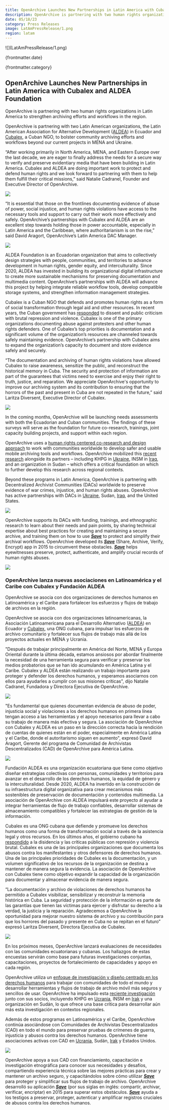 ```yaml
---
title: OpenArchive Launches New Partnerships in Latin America with Cubalex and ALDEA Foundation
description: OpenArchive is partnering with two human rights organizations in Latin America to strengthen archiving efforts and workflows in the region.
date: 05/18/23
category: Press Releases
image: LatAmPressRelease/1.png
region: latam
---
```



<ArticleHeaderSection>
![](LatAmPressRelease/1.png)

{frontmatter.date}

{frontmatter.category}

## OpenArchive Launches New Partnerships in Latin America with Cubalex and ALDEA Foundation

OpenArchive is partnering with two human rights organizations in Latin America to strengthen archiving efforts and workflows in the region.

</ArticleHeaderSection>
<ContentSection>

OpenArchive is partnering with two Latin American organizations, the Latin American Association for Alternative Development ([ALDEA](http://www.fundacionaldea.org/)) in Ecuador and [Cubalex](https://cubalex.org/), a Cuban NGO, to bolster community archiving efforts and workflows beyond our current projects in MENA and Ukraine.

“After working primarily in North America, MENA, and Eastern Europe over the last decade, we are eager to finally address the needs for a secure way to verify and preserve evidentiary media that have been building in Latin America. Cubalex and ALDEA are doing important work to protect and defend human rights and we look forward to partnering with them to help them fulfill their critical missions,” said Natalie Cadranel, Founder and Executive Director of OpenArchive.

![](LatAmPressRelease/2.png)

“It is essential that those on the frontlines documenting evidence of abuse of power, social injustice, and human rights violations have access to the necessary tools and support to carry out their work more effectively and safely. OpenArchive’s partnerships with Cubalex and ALDEA are an excellent step towards holding those in power accountable, especially in Latin America and the Caribbean, where authoritarianism is on the rise,” said David Aragort, OpenArchive’s Latin America DAC Manager.

![](LatAmPressRelease/3.png)

ALDEA Foundation is an Ecuadorian organization that aims to collectively design strategies with people, communities, and territories to advance development in human rights, gender equity, and interculturality. Since 2020, ALDEA has invested in building its organizational digital infrastructure to create more sustainable mechanisms for preserving documentation and multimedia content. OpenArchive’s partnerships with ALDEA will advance this project by helping integrate reliable workflow tools, develop compatible storage systems, and strengthen information management strategies.

Cubalex is a Cuban NGO that defends and promotes human rights as a form of social transformation through legal aid and other resources. In recent years, the Cuban government has [responded](https://www.hrw.org/world-report/2022/country-chapters/cuba) to dissent and public criticism with brutal repression and violence. Cubalex is one of the primary organizations documenting abuse against protesters and other human rights defenders. One of Cubalex’s top priorities is documentation and a significant volume of the organization’s resources are channeled towards safely maintaining evidence. OpenArchive’s partnership with Cubalex aims to expand the organization’s capacity to document and store evidence safely and securely.

“The documentation and archiving of human rights violations have allowed Cubalex to raise awareness, sensitize the public, and reconstruct the historical memory in Cuba. The security and protection of information are part of the guarantees that victims need to exercise and enjoy their right to truth, justice, and reparation. We appreciate OpenArchive's opportunity to improve our archiving system and its contribution to ensuring that the horrors of the past and present in Cuba are not repeated in the future,” said Laritza Diversent, Executive Director of Cubalex.

![](LatAmPressRelease/4.png)

In the coming months, OpenArchive will be launching needs assessments with both the Ecuadorian and Cuban communities. The findings of these surveys will serve as the foundation for future co-research, trainings, joint capacity building projects, and support within each region.

OpenArchive uses a [human rights centered co-research and design approach](https://www.humanrightscentered.design/) to work with communities worldwide to develop safer and usable mobile archiving tools and workflows. OpenArchive mobilized this [recent research](https://open-archive.org/news/memo-from-kharkiv) alongside its partners – including KHPG in [Ukraine](https://open-archive.org/news/memo-from-kharkiv), INSM in [Iraq](https://open-archive.org/news/memo-from-baghdad), and an organization in Sudan – which offers a critical foundation on which to further develop this research across regional contexts.

Beyond these programs in Latin America, OpenArchive is partnering with Decentralized Archivist Communities (DACs) worldwide to preserve evidence of war crimes, injustice, and human rights abuses. OpenArchive has active partnerships with DACs in [Ukraine](https://open-archive.org/news/KHPG-partnership), Sudan, [Iraq](https://open-archive.org/news/IraqiNetwork-partnership), and the United States.

![](LatAmPressRelease/5.png)

OpenArchive supports its DACs with funding, trainings, and ethnographic research to learn about their needs and pain points, by sharing technical expertise about best practices for creating and maintaining a secure archive, and training them on how to use [**_Save_**](https://open-archive.org/save) to protect and simplify their archival workflows. OpenArchive developed its [**_Save_**](https://open-archive.org/save) (Share, Archive, Verify, Encrypt) app in 2015 to circumvent these obstacles. [**_Save_**](https://open-archive.org/save) helps eyewitnesses preserve, protect, authenticate, and amplify crucial records of human rights abuses.

![](LatAmPressRelease/1.png)

### OpenArchive lanza nuevas asociaciones en Latinoamérica y el Caribe con Cubalex y Fundación ALDEA

OpenArchive se asocia con dos organizaciones de derechos humanos en Latinoamérica y el Caribe para fortalecer los esfuerzos y flujos de trabajo de archivos en la región.

OpenArchive se asocia con dos organizaciones latinoamericanas, la Asociación Latinoamericana para el Desarrollo Alternativo ([ALDEA](http://www.fundacionaldea.org/)) en Ecuador y [Cubalex](https://cubalex.org/), una ONG cubana, para impulsar los esfuerzos de archivo comunitario y fortalecer sus flujos de trabajo más allá de los proyectos actuales en MENA y Ucrania.

"Después de trabajar principalmente en América del Norte, MENA y Europa Oriental durante la última década, estamos ansiosos por abordar finalmente la necesidad de una herramienta segura para verificar y preservar los medios probatorios que se han ido acumulando en América Latina y el Caribe. Cubalex y ALDEA están realizando un trabajo importante para proteger y defender los derechos humanos, y esperamos asociarnos con ellos para ayudarles a cumplir con sus misiones críticas", dijo Natalie Cadranel, Fundadora y Directora Ejecutiva de OpenArchive.

![](LatAmPressRelease/2.png)

"Es fundamental que quienes documentan evidencia de abuso de poder, injusticia social y violaciones a los derechos humanos en primera línea tengan acceso a las herramientas y el apoyo necesarios para llevar a cabo su trabajo de manera más efectiva y segura. La asociación de OpenArchive con Cubalex y ALDEA es un paso en la dirección correcta hacia la rendición de cuentas de quienes están en el poder, especialmente en América Latina y el Caribe, donde el autoritarismo siguen en aumento", expresó David Aragort, Gerente del programa de Comunidad de Archivistas Descentralizados (CAD) de OpenArchive para América Latina.

![](LatAmPressRelease/3.png)

Fundación ALDEA es una organización ecuatoriana que tiene como objetivo diseñar estrategias colectivas con personas, comunidades y territorios para avanzar en el desarrollo de los derechos humanos, la equidad de género y la interculturalidad. Desde 2020, ALDEA ha invertido en la construcción de su infraestructura digital organizativa para crear mecanismos más sostenibles de preservación de documentación y contenidos multimedia. La asociación de OpenArchive con ALDEA impulsará este proyecto al ayudar a integrar herramientas de flujo de trabajo confiables, desarrollar sistemas de almacenamiento compatibles y fortalecer las estrategias de gestión de la información.

Cubalex es una ONG cubana que defiende y promueve los derechos humanos como una forma de transformación social a través de la asistencia legal y otros recursos. En los últimos años, el gobierno cubano ha [respondido](https://www.hrw.org/es/world-report/2022/country-chapters/cuba) a la disidencia y las críticas públicas con represión y violencia brutal. Cubalex es una de las principales organizaciones que documenta los abusos contra los manifestantes y otros defensores de derechos humanos. Una de las principales prioridades de Cubalex es la documentación, y un volumen significativo de los recursos de la organización se destina a mantener de manera segura la evidencia. La asociación de OpenArchive con Cubalex tiene como objetivo expandir la capacidad de la organización para documentar y almacenar evidencia de manera segura.

“La documentación y archivo de violaciones de derechos humanos ha permitido a Cubalex visibilizar, sensibilizar y reconstruir la memoria histórica en Cuba. La seguridad y protección de la información es parte de las garantías que tienen las víctimas para ejercer y disfrutar su derecho a la verdad, la justicia y la reparación. Agradecemos a OpenArchive la oportunidad para mejorar nuestro sistema de archivo y su contribución para que los horrores del pasado y presente en Cuba no se repitan en el futuro” expresó Laritza Diversent, Directora Ejecutiva de Cubalex.

![](LatAmPressRelease/4.png)

En los próximos meses, OpenArchive lanzará evaluaciones de necesidades con las comunidades ecuatorianas y cubanas. Los hallazgos de estas encuestas servirán como base para futuras investigaciones conjuntas, capacitaciones, proyectos de fortalecimiento de capacidades y apoyo en cada región.

OpenArchive utiliza un [enfoque de investigación y diseño centrado en los derechos humanos](https://www.humanrightscentered.design/) para trabajar con comunidades de todo el mundo y desarrollar herramientas y flujos de trabajo de archivo móvil más seguros y sencillos de usar. OpenArchive ha impulsado esta [reciente investigación](https://open-archive.org/news/memo-from-kharkiv) junto con sus socios, incluyendo KHPG en [Ucrania](https://open-archive.org/news/memo-from-kharkiv), INSM en [Irak](https://open-archive.org/news/memo-from-baghdad) y una organización en Sudán, lo que ofrece una base crítica para desarrollar aún más esta investigación en contextos regionales.

Además de estos programas en Latinoamérica y el Caribe, OpenArchive continúa asociándose con Comunidades de Archivistas Descentralizados (CAD) en todo el mundo para preservar pruebas de crímenes de guerra, injusticia y abusos contra los derechos humanos. OpenArchive tiene asociaciones activas con CAD en [Ucrania](https://open-archive.org/news/KHPG-partnership), Sudán, [Irak](https://open-archive.org/news/IraqiNetwork-partnership) y Estados Unidos.

![](LatAmPressRelease/5.png)

OpenArchive apoya a sus CAD con financiamiento, capacitación e investigación etnográfica para conocer sus necesidades y desafíos, compartiendo experiencia técnica sobre las mejores prácticas para crear y mantener un archivo seguro, y capacitándolos sobre cómo utilizar [**_Save_**](https://open-archive.org/save) para proteger y simplificar sus flujos de trabajo de archivo. OpenArchive desarrolló su aplicación [**_Save_**](https://open-archive.org/save) (por sus siglas en inglés: compartir, archivar, verificar, encriptar) en 2015 para superar estos obstáculos. [**_Save_**](https://open-archive.org/save) ayuda a los testigos a preservar, proteger, autenticar y amplificar registros cruciales de abusos contra los derechos humanos.

</ContentSection>
